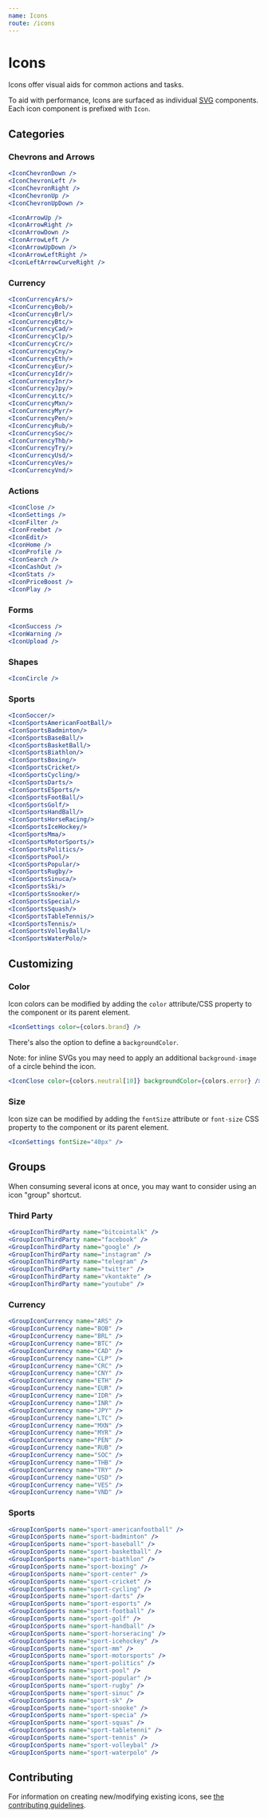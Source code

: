 ```yaml
---
name: Icons
route: /icons
---
```



# Icons

Icons offer visual aids for common actions and tasks.

To aid with performance, Icons are surfaced as individual [SVG](https://developer.mozilla.org/en-US/docs/Web/SVG) components. Each icon component is prefixed with `Icon`.

## Categories

### Chevrons and Arrows

```jsx react-live
<IconChevronDown />
<IconChevronLeft />
<IconChevronRight />
<IconChevronUp />
<IconChevronUpDown />
```

```jsx react-live
<IconArrowUp />
<IconArrowRight />
<IconArrowDown />
<IconArrowLeft />
<IconArrowUpDown />
<IconArrowLeftRight />
<IconLeftArrowCurveRight />
```

### Currency

```jsx react-live
<IconCurrencyArs/>
<IconCurrencyBob/>
<IconCurrencyBrl/>
<IconCurrencyBtc/>
<IconCurrencyCad/>
<IconCurrencyClp/>
<IconCurrencyCrc/>
<IconCurrencyCny/>
<IconCurrencyEth/>
<IconCurrencyEur/>
<IconCurrencyIdr/>
<IconCurrencyInr/>
<IconCurrencyJpy/>
<IconCurrencyLtc/>
<IconCurrencyMxn/>
<IconCurrencyMyr/>
<IconCurrencyPen/>
<IconCurrencyRub/>
<IconCurrencySoc/>
<IconCurrencyThb/>
<IconCurrencyTry/>
<IconCurrencyUsd/>
<IconCurrencyVes/>
<IconCurrencyVnd/>
```

### Actions

```jsx react-live
<IconClose />
<IconSettings />
<IconFilter />
<IconFreebet />
<IconEdit/>
<IconHome />
<IconProfile />
<IconSearch />
<IconCashOut />
<IconStats />
<IconPriceBoost />
<IconPlay />
```

### Forms

```jsx react-live
<IconSuccess />
<IconWarning />
<IconUpload />
```

### Shapes

```jsx react-live
<IconCircle />
```

### Sports

```jsx react-live
<IconSoccer/>
<IconSportsAmericanFootBall/>
<IconSportsBadminton/>
<IconSportsBaseBall/>
<IconSportsBasketBall/>
<IconSportsBiathlon/>
<IconSportsBoxing/>
<IconSportsCricket/>
<IconSportsCycling/>
<IconSportsDarts/>
<IconSportsESports/>
<IconSportsFootBall/>
<IconSportsGolf/>
<IconSportsHandBall/>
<IconSportsHorseRacing/>
<IconSportsIceHockey/>
<IconSportsMma/>
<IconSportsMotorSports/>
<IconSportsPolitics/>
<IconSportsPool/>
<IconSportsPopular/>
<IconSportsRugby/>
<IconSportsSinuca/>
<IconSportsSki/>
<IconSportsSnooker/>
<IconSportsSpecial/>
<IconSportsSquash/>
<IconSportsTableTennis/>
<IconSportsTennis/>
<IconSportsVolleyBall/>
<IconSportsWaterPolo/>
```

## Customizing

### Color

Icon colors can be modified by adding the `color` attribute/CSS property to the component or its parent element.

```jsx react-live
<IconSettings color={colors.brand} />
```

There's also the option to define a `backgroundColor`.

Note: for inline SVGs you may need to apply an additional `background-image` of
a circle behind the icon.

```jsx react-live
<IconClose color={colors.neutral[10]} backgroundColor={colors.error} />
```

### Size

Icon size can be modified by adding the `fontSize` attribute or `font-size` CSS property to the component or its parent element.

```jsx react-live
<IconSettings fontSize="40px" />
```

## Groups

When consuming several icons at once, you may want to consider using an icon
"group" shortcut.

### Third Party

```jsx react-live
<GroupIconThirdParty name="bitcointalk" />
<GroupIconThirdParty name="facebook" />
<GroupIconThirdParty name="google" />
<GroupIconThirdParty name="instagram" />
<GroupIconThirdParty name="telegram" />
<GroupIconThirdParty name="twitter" />
<GroupIconThirdParty name="vkontakte" />
<GroupIconThirdParty name="youtube" />
```

### Currency

```jsx react-live
<GroupIconCurrency name="ARS" />
<GroupIconCurrency name="BOB" />
<GroupIconCurrency name="BRL" />
<GroupIconCurrency name="BTC" />
<GroupIconCurrency name="CAD" />
<GroupIconCurrency name="CLP" />
<GroupIconCurrency name="CRC" />
<GroupIconCurrency name="CNY" />
<GroupIconCurrency name="ETH" />
<GroupIconCurrency name="EUR" />
<GroupIconCurrency name="IDR" />
<GroupIconCurrency name="INR" />
<GroupIconCurrency name="JPY" />
<GroupIconCurrency name="LTC" />
<GroupIconCurrency name="MXN" />
<GroupIconCurrency name="MYR" />
<GroupIconCurrency name="PEN" />
<GroupIconCurrency name="RUB" />
<GroupIconCurrency name="SOC" />
<GroupIconCurrency name="THB" />
<GroupIconCurrency name="TRY" />
<GroupIconCurrency name="USD" />
<GroupIconCurrency name="VES" />
<GroupIconCurrency name="VND" />
```

### Sports

```jsx react-live
<GroupIconSports name="sport-americanfootball" />
<GroupIconSports name="sport-badminton" />
<GroupIconSports name="sport-baseball" />
<GroupIconSports name="sport-basketball" />
<GroupIconSports name="sport-biathlon" />
<GroupIconSports name="sport-boxing" />
<GroupIconSports name="sport-center" />
<GroupIconSports name="sport-cricket" />
<GroupIconSports name="sport-cycling" />
<GroupIconSports name="sport-darts" />
<GroupIconSports name="sport-esports" />
<GroupIconSports name="sport-football" />
<GroupIconSports name="sport-golf" />
<GroupIconSports name="sport-handball" />
<GroupIconSports name="sport-horseracing" />
<GroupIconSports name="sport-icehockey" />
<GroupIconSports name="sport-mm" />
<GroupIconSports name="sport-motorsports" />
<GroupIconSports name="sport-politics" />
<GroupIconSports name="sport-pool" />
<GroupIconSports name="sport-popular" />
<GroupIconSports name="sport-rugby" />
<GroupIconSports name="sport-sinuc" />
<GroupIconSports name="sport-sk" />
<GroupIconSports name="sport-snooke" />
<GroupIconSports name="sport-specia" />
<GroupIconSports name="sport-squas" />
<GroupIconSports name="sport-tabletenni" />
<GroupIconSports name="sport-tennis" />
<GroupIconSports name="sport-volleybal" />
<GroupIconSports name="sport-waterpolo" />
```

## Contributing

For information on creating new/modifying existing icons, see [the contributing guidelines](https://github.com/coingaming/sportsbet-design/blob/develop/CONTRIBUTING.md#maintaining-assets).
